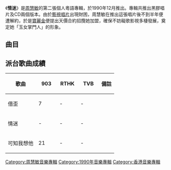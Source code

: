 {{Infobox album <!-- See Wikipedia:WikiProject_Albums -->
| name       = 情迷
| type       = [[專輯|專輯]]
| artist     = [[周慧敏|周慧敏]]
| cover      = 周慧敏_情迷1990.jpg
| released   = 1990年12月
| recorded   = 1990年
| genre      = [[粵語流行音樂|粵語流行音樂]]
| length     = 46分21秒
| label      = [[藝視唱片|藝視唱片]]
<!-- 未知參數 | number     = 10 -->
| prev_title = [[Vivian|Vivian]]
| prev_year  = 1990 <!-- 4月 -->
| next_title = [[A_Long_&_Lasting_Love|A Long & Lasting Love]]
| next_year  = 1991 <!-- 10月 -->
}}
《'''情迷'''》是[[周慧敏|周慧敏]]的第二張個人粵語專輯，於1990年12月推出。專輯共推出黑膠唱片及CD兩個版本。由於[[藝視唱片|藝視唱片]]出現財困，周慧敏在推出這張唱片後不到半年便遭解約，於是[[寶麗金|寶麗金]]便提出天價合約招攬她加盟，確保不妨礙歌影視多棲發展，奠定她「玉女掌門人」的形象。

==曲目==
{{Tracklist
| headline     = CD
| total_length = 46:21
| all_producer = [[谷中仁|谷中仁]]

| title1    = 情迷
| music1    = [[Arthur_Kent|Arthur Kent]]<br>[[Sylvia_Dee|Sylvia Dee]]
| lyrics1   = [[因葵|因葵]]
| arranger1 = [[袁卓繁|袁卓繁]]
| longnote1 = 原曲為{{link-en|Skeeter Davis|Skeeter Davis}}的《The End of the World》
| length1   = 4:46

| title2    = 鋼綫之舞
| music2    = [[松本俊明|松本俊明]]
| lyrics2   = [[潘源良|潘源良]]
| arranger2 = [[唐奕聰|唐奕聰]]
| longnote2 = 原曲為[[松下里美|松下里美]]的《Prism》
| length2   = 3:49

| title3    = 借歪
| music3    = 唐奕聰
| lyrics3   = 因葵
| arranger3 = 唐奕聰
| longnote3 = 
| length3   = 4:41

| title4    = 可知我想他
| music4    = 周慧敏
| lyrics4   = [[李克勤|克勤]]
| arranger4 = [[谷中仁|谷中仁]]
| longnote4 = 
| length4   = 5:00

| title5    = 有你明白我
| music5    = [[都志見隆|都志見隆]]
| lyrics5   = 潘源良
| arranger5 = 袁卓繁
| longnote5 = 
| length5   = 5:00

| title6    = Shut Up
| music6    = [[高中正義|高中正義]]<br>[[高槻真裕|高槻真裕]]
| lyrics6   = 因葵
| arranger6 = 唐奕聰
| longnote6 = 原曲為[[高中正義|高中正義]]的《Shake It》
| length6   = 4:34

| title7    = 留我一聲
| music7    = [[顧嘉煇|顧嘉煇]]
| lyrics7   = [[林夕|林夕]]
| arranger7 = 唐奕聰
| longnote7 = 電視劇《[[烏金血劍|烏金血劍]]》插曲
| length7   = 3:17

| title8    = 一點情狂
| music8    = [[濱田金吾|濱田金吾]]
| lyrics8   = [[陳海琪|陳海琪]]
| arranger8 = 唐奕聰
| longnote8 = 與[[阮兆祥|阮兆祥]]合唱<br>原曲為[[岩崎宏美|岩崎宏美]]的《聞こえてくるラプソディー》
| length8   = 5:05

| title9    = 飛越瘋人院
| music9    = [[Narada_Michael_Walden|Narada Michael Walden]]
| lyrics9   = [[潘偉源|潘偉源]]
| arranger9 = 唐奕聰
| longnote9 = 原曲為[[荻野目洋子|荻野目洋子]]的《Verge of Love》
| length9   = 5:11

| title10    = 鏡上的唇印
| music10    = [[倫永亮|倫永亮]]
| lyrics10   = 潘偉源
| arranger10 = 唐奕聰
| longnote10 = 獨白: 潘偉源
| length10   = 4:55
}}

== 派台歌曲成績 ==
{| class="wikitable" style="width: 50%;"
|-
! 歌曲 || width="50"|903 || width="50"|RTHK || width="50"|TVB || 備註
|-
| 借歪 || 7 || - || - || 
|-
| 情迷 || - || - || - || 
|-
| 可知我想他 || 21 || - || - || 
|}

{{周慧敏}}

[[Category:周慧敏音樂專輯|Category:周慧敏音樂專輯]]
[[Category:1990年音樂專輯|Category:1990年音樂專輯]]
[[Category:香港音樂專輯|Category:香港音樂專輯]]